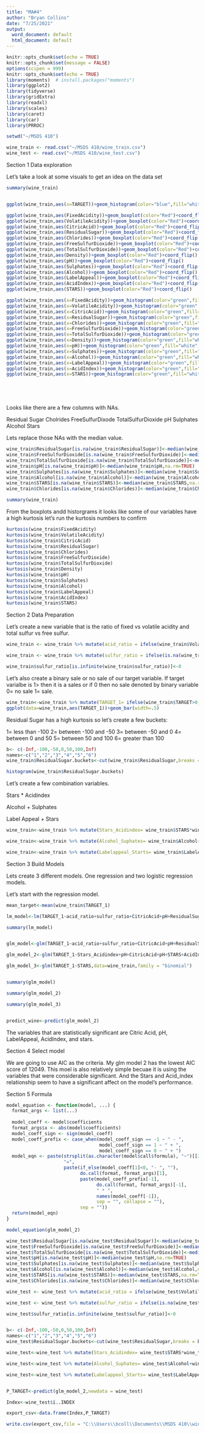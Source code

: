 ---
title: "MA#4"
author: "Bryan Collins"
date: "7/25/2021"
output:
  word_document: default
  html_document: default
---

```{r setup, include=FALSE}
knitr::opts_chunk$set(echo = TRUE)
knitr::opts_chunk$set(message = FALSE)
options(scipen = 999)
knitr::opts_chunk$set(echo = TRUE)
library(moments)  # install.packages("moments")
library(ggplot2)
library(tidyverse)
library(gridExtra)
library(readxl)
library(scales)
library(caret)
library(car)
library(PRROC)

setwd("~/MSDS 410")

wine_train <- read.csv("~/MSDS 410/wine_train.csv")
wine_test <- read.csv("~/MSDS 410/wine_test.csv")

```

Section 1 Data exploration

Let's take a look at some visuals to get an idea on the data set

```{r,echo=FALSE,comment=NA}

summary(wine_train)


ggplot(wine_train,aes(x=TARGET))+geom_histogram(color="blue",fill="white",binwidth =1)

ggplot(wine_train,aes(FixedAcidity))+geom_boxplot(color="Red")+coord_flip()
ggplot(wine_train,aes(VolatileAcidity))+geom_boxplot(color="Red")+coord_flip()
ggplot(wine_train,aes(CitricAcid))+geom_boxplot(color="Red")+coord_flip()
ggplot(wine_train,aes(ResidualSugar))+geom_boxplot(color="Red")+coord_flip()
ggplot(wine_train,aes(Chlorides))+geom_boxplot(color="Red")+coord_flip()
ggplot(wine_train,aes(FreeSulfurDioxide))+geom_boxplot(color="Red")+coord_flip()
ggplot(wine_train,aes(TotalSulfurDioxide))+geom_boxplot(color="Red")+coord_flip()
ggplot(wine_train,aes(Density))+geom_boxplot(color="Red")+coord_flip()
ggplot(wine_train,aes(pH))+geom_boxplot(color="Red")+coord_flip()
ggplot(wine_train,aes(Sulphates))+geom_boxplot(color="Red")+coord_flip()
ggplot(wine_train,aes(Alcohol))+geom_boxplot(color="Red")+coord_flip()
ggplot(wine_train,aes(LabelAppeal))+geom_boxplot(color="Red")+coord_flip()
ggplot(wine_train,aes(AcidIndex))+geom_boxplot(color="Red")+coord_flip()
ggplot(wine_train,aes(STARS))+geom_boxplot(color="Red")+coord_flip()

ggplot(wine_train,aes(x=FixedAcidity))+geom_histogram(color="green",fill="white",binwidth =1)
ggplot(wine_train,aes(x=VolatileAcidity))+geom_histogram(color="green",fill="white",binwidth =1)
ggplot(wine_train,aes(x=CitricAcid))+geom_histogram(color="green",fill="white",binwidth =1)
ggplot(wine_train,aes(x=ResidualSugar))+geom_histogram(color="green",fill="white",binwidth =10)
ggplot(wine_train,aes(x=Chlorides))+geom_histogram(color="green",fill="white",binwidth =10)
ggplot(wine_train,aes(x=FreeSulfurDioxide))+geom_histogram(color="green",fill="white",binwidth =10)
ggplot(wine_train,aes(x=TotalSulfurDioxide))+geom_histogram(color="green",fill="white",binwidth =1)
ggplot(wine_train,aes(x=Density))+geom_histogram(color="green",fill="white",binwidth =1)
ggplot(wine_train,aes(x=pH))+geom_histogram(color="green",fill="white",binwidth =1)
ggplot(wine_train,aes(x=Sulphates))+geom_histogram(color="green",fill="white",binwidth =1)
ggplot(wine_train,aes(x=Alcohol))+geom_histogram(color="green",fill="white",binwidth =1)
ggplot(wine_train,aes(x=LabelAppeal))+geom_histogram(color="green",fill="white",binwidth =1)
ggplot(wine_train,aes(x=AcidIndex))+geom_histogram(color="green",fill="white",binwidth =1)
ggplot(wine_train,aes(x=STARS))+geom_histogram(color="green",fill="white",binwidth =1)



       
```


Looks like there are a few columns with NAs.

Residual Sugar
Cholrides
FreeSulfurDixode
TotalSulfurDioxide
pH
Sulphates
Alcohol
Stars

Lets replace those NAs with the median value.
```{r,echo=FALSE,comment=NA}
wine_train$ResidualSugar[is.na(wine_train$ResidualSugar)]<-median(wine_train$ResidualSugar,na.rm=TRUE)
wine_train$FreeSulfurDioxide[is.na(wine_train$FreeSulfurDioxide)]<-median(wine_train$FreeSulfurDioxide,na.rm=TRUE)
wine_train$TotalSulfurDioxide[is.na(wine_train$TotalSulfurDioxide)]<-median(wine_train$TotalSulfurDioxide,na.rm=TRUE)
wine_train$pH[is.na(wine_train$pH)]<-median(wine_train$pH,na.rm=TRUE)
wine_train$Sulphates[is.na(wine_train$Sulphates)]<-median(wine_train$Sulphates,na.rm=TRUE)
wine_train$Alcohol[is.na(wine_train$Alcohol)]<-median(wine_train$Alcohol,na.rm=TRUE)
wine_train$STARS[is.na(wine_train$STARS)]<-median(wine_train$STARS,na.rm=TRUE)
wine_train$Chlorides[is.na(wine_train$Chlorides)]<-median(wine_train$Chlorides,na.rm=TRUE)

summary(wine_train)

```

From the boxplots andd historgrams it looks like some of our variables have a high kurtosis let's run the kurtosis numbers to confirm

```{r,comment=NA}
kurtosis(wine_train$FixedAcidity)
kurtosis(wine_train$VolatileAcidity)
kurtosis(wine_train$CitricAcid)
kurtosis(wine_train$ResidualSugar)
kurtosis(wine_train$Chlorides)
kurtosis(wine_train$FreeSulfurDioxide)
kurtosis(wine_train$TotalSulfurDioxide)
kurtosis(wine_train$Density)
kurtosis(wine_train$pH)
kurtosis(wine_train$Sulphates)
kurtosis(wine_train$Alcohol)
kurtosis(wine_train$LabelAppeal)
kurtosis(wine_train$AcidIndex)
kurtosis(wine_train$STARS)


```


Section 2 Data Preparation

Let's create a new variable that is the ratio of fixed vs volatile acidity and total sulfur vs free sulfur.

```{r,echo=FALSE,comment=NA}
wine_train <- wine_train %>% mutate(acid_ratio = ifelse(wine_train$VolatileAcidity==0,0,wine_train$FixedAcidity/wine_train$VolatileAcidity))

wine_train <- wine_train %>% mutate(sulfur_ratio = ifelse(is.na(wine_train$TotalSulfurDioxide),0,ifelse(is.na(wine_train$FreeSulfurDioxide),0,wine_train$TotalSulfurDioxide/wine_train$FreeSulfurDioxide)))

wine_train$sulfur_ratio[is.infinite(wine_train$sulfur_ratio)]<-0


```


Let's also create a binary sale or no sale of our target variable. If target varialbe is 1> then it is a sales or if 0 then no sale denoted by binary variable 0= no sale 1= sale.

```{r,echo=FALSE,comment=NA}

wine_train<-wine_train %>% mutate(TARGET_1= ifelse(wine_train$TARGET>0,1,0))
ggplot(data=wine_train,aes(TARGET_1))+geom_bar(width=.5)

```

Residual Sugar has a high kurtosis so let's create a few buckets:

1= less than -100
2= between -100 and -50
3= between -50 and 0
4= between 0 and 50
5= between 50 and 100
6= greater than 100

```{r,echo=FALSE,comment=NA}

b<- c(-Inf,-100,-50,0,50,100,Inf)
names<-c("1","2","3","4","5","6")
wine_train$ResidualSugar.buckets<-cut(wine_train$ResidualSugar,breaks = b,labels = names)     

histogram(wine_train$ResidualSugar.buckets)


```


Let's create a few combination variables. 

Stars * Acidindex

Alcohol + Sulphates

Label Appeal + Stars



```{r,echo=FALSE,comment=NA}

wine_train<-wine_train %>% mutate(Stars_Acidindex= wine_train$STARS*wine_train$AcidIndex)

wine_train<-wine_train %>% mutate(Alcohol_Suphates= wine_train$Alcohol+wine_train$Sulphates)

wine_train<-wine_train %>% mutate(Labelappeal_Starts= wine_train$LabelAppeal+wine_train$STARS)

```

Section 3 Build Models

Lets create 3 different models. One regression and two logistic regression models.

Let's start with the regression model.

```{r,echo=FALSE,comment=NA}
mean_target<-mean(wine_train$TARGET_1)

lm_model<-lm(TARGET_1~acid_ratio+sulfur_ratio+CitricAcid+pH+ResidualSugar.buckets+Stars_Acidindex+Alcohol_Suphates+Labelappeal_Starts,data=wine_train)

summary(lm_model)


glm_model<-glm(TARGET_1~acid_ratio+sulfur_ratio+CitricAcid+pH+ResidualSugar.buckets+LabelAppeal+AcidIndex+Stars_Acidindex+Alcohol_Suphates+Labelappeal_Starts,data=wine_train,family = "binomial")

glm_model_2<-glm(TARGET_1~Stars_Acidindex+pH+CitricAcid+pH+STARS+AcidIndex+LabelAppeal,data=wine_train,family = "binomial")

glm_model_3<-glm(TARGET_1~STARS,data=wine_train,family = "binomial")


summary(glm_model)

summary(glm_model_2)

summary(glm_model_3)


predict_wine<-predict(glm_model_2)

```

The variables that are statistically significant are Citric Acid, pH, LabelAppeal, AcidIndex, and stars. 


Section 4 Select model

We are going to use AIC as the criteria. My glm model 2 has the lowest AIC score of 12049. This moel is also relatively simple becuae it is using the variables that were considerable significant. And the Stars and Acid_index relationship seem to have a significant affect on the model's performance.


Section 5 Formula

```{r,echo=FALSE,comment=NA}
model_equation <- function(model, ...) {
  format_args <- list(...)
  
  model_coeff <- model$coefficients
  format_args$x <- abs(model$coefficients)
  model_coeff_sign <- sign(model_coeff)
  model_coeff_prefix <- case_when(model_coeff_sign == -1 ~ " - ",
                                  model_coeff_sign == 1 ~ " + ",
                                  model_coeff_sign == 0 ~ " + ")
  model_eqn <- paste(strsplit(as.character(model$call$formula), "~")[[2]], # 'y'
                     "=",
                     paste(if_else(model_coeff[1]<0, "- ", ""),
                           do.call(format, format_args)[1],
                           paste(model_coeff_prefix[-1],
                                 do.call(format, format_args)[-1],
                                 " * ",
                                 names(model_coeff[-1]),
                                 sep = "", collapse = ""),
                           sep = ""))
  return(model_eqn)
}

model_equation(glm_model_2)
```


```{r,echo=FALSE,comment=NA}

wine_test$ResidualSugar[is.na(wine_test$ResidualSugar)]<-median(wine_test$ResidualSugar,na.rm=TRUE)
wine_test$FreeSulfurDioxide[is.na(wine_test$FreeSulfurDioxide)]<-median(wine_test$FreeSulfurDioxide,na.rm=TRUE)
wine_test$TotalSulfurDioxide[is.na(wine_test$TotalSulfurDioxide)]<-median(wine_test$TotalSulfurDioxide,na.rm=TRUE)
wine_test$pH[is.na(wine_test$pH)]<-median(wine_test$pH,na.rm=TRUE)
wine_test$Sulphates[is.na(wine_test$Sulphates)]<-median(wine_test$Sulphates,na.rm=TRUE)
wine_test$Alcohol[is.na(wine_test$Alcohol)]<-median(wine_test$Alcohol,na.rm=TRUE)
wine_test$STARS[is.na(wine_test$STARS)]<-median(wine_test$STARS,na.rm=TRUE)
wine_test$Chlorides[is.na(wine_test$Chlorides)]<-median(wine_test$Chlorides,na.rm=TRUE)

wine_test <- wine_test %>% mutate(acid_ratio = ifelse(wine_test$VolatileAcidity==0,0,wine_test$FixedAcidity/wine_test$VolatileAcidity))

wine_test <- wine_test %>% mutate(sulfur_ratio = ifelse(is.na(wine_test$TotalSulfurDioxide),0,ifelse(is.na(wine_test$FreeSulfurDioxide),0,wine_test$TotalSulfurDioxide/wine_test$FreeSulfurDioxide)))

wine_test$sulfur_ratio[is.infinite(wine_test$sulfur_ratio)]<-0


b<- c(-Inf,-100,-50,0,50,100,Inf)
names<-c("1","2","3","4","5","6")
wine_test$ResidualSugar.buckets<-cut(wine_test$ResidualSugar,breaks = b,labels = names)    

wine_test<-wine_test %>% mutate(Stars_Acidindex= wine_test$STARS*wine_test$AcidIndex)

wine_test<-wine_test %>% mutate(Alcohol_Suphates= wine_test$Alcohol+wine_test$Sulphates)

wine_test<-wine_test %>% mutate(Labelappeal_Starts= wine_test$LabelAppeal+wine_test$STARS)


P_TARGET<-predict(glm_model_2,newdata = wine_test)

Index<-wine_test$ï..INDEX

export_csv<-data.frame(Index,P_TARGET)

write.csv(export_csv,file = "C:\\Users\\bcoll\\Documents\\MSDS 410\\wine.csv")

```


